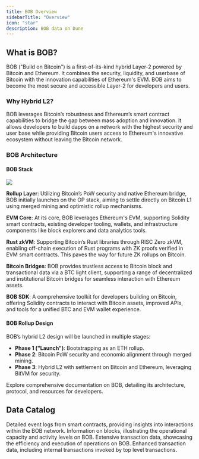 ```yaml
---
title: BOB Overview
sidebarTitle: "Overview"
icon: "star"
description: BOB data on Dune
---
```


## What is BOB?

BOB ("Build on Bitcoin") is a first-of-its-kind hybrid Layer-2 powered by Bitcoin and Ethereum. It combines the security, liquidity, and userbase of Bitcoin with the innovation capabilities of Ethereum's EVM. BOB aims to become the most secure and accessible Layer-2 for developers and users.

### Why Hybrid L2?

BOB leverages Bitcoin’s robustness and Ethereum’s smart contract capabilities to bridge the gap between mass adoption and innovation. It allows developers to build dapps on a network with the highest security and user base while providing Bitcoin users access to Ethereum's innovative ecosystem without leaving the Bitcoin network.

### BOB Architecture

#### BOB Stack 

<Frame>
  <img src="/images/bob-stack.png" />
</Frame>

**Rollup Layer**: Utilizing Bitcoin’s PoW security and native Ethereum bridge, BOB initially launches on the OP stack, aiming to settle directly on Bitcoin L1 using merged mining and optimistic rollup mechanisms.

**EVM Core**: At its core, BOB leverages Ethereum's EVM, supporting Solidity smart contracts, existing developer tooling, wallets, and infrastructure components like block explorers and data analytics tools.

**Rust zkVM**: Supporting Bitcoin’s Rust libraries through RISC Zero zkVM, enabling off-chain execution of Rust programs with ZK proofs verified in EVM smart contracts. This paves the way for future ZK rollups on Bitcoin.

**Bitcoin Bridges**: BOB provides trustless access to Bitcoin block and transactional data via a BTC light client, supporting a range of decentralized and institutional Bitcoin bridges for seamless interaction with Ethereum assets.

**BOB SDK**: A comprehensive toolkit for developers building on Bitcoin, offering Solidity contracts to interact with Bitcoin assets, improved APIs, and tools for a unified BTC and EVM wallet experience.

#### BOB Rollup Design

BOB’s hybrid L2 design will be launched in multiple stages: 

- **Phase 1 ("Launch")**: Bootstrapping as an ETH rollup.
- **Phase 2**: Bitcoin PoW security and economic alignment through merged mining.
- **Phase 3**: Hybrid L2 with settlement on Bitcoin and Ethereum, leveraging BitVM for security.


<CardGroup cols={1}>
  <Card title="BOB documentation" icon="link" href="https://docs.gobob.xyz/docs/learn/introduction/stack">
    Explore comprehensive documentation on BOB, detailing its architecture, protocol, and resources for developers.
  </Card>
</CardGroup>

## Data Catalog

<CardGroup cols={2}>
  <Card title="Logs" icon="bolt" href="./raw/logs">
    Detailed event logs from smart contracts, providing insights into interactions within the BOB network.
  </Card>
  <Card title="Blocks" icon="cubes" href="./raw/blocks">
    Information on blocks, illustrating the operational capacity and activity levels on BOB.
  </Card>
  <Card title="Transactions" icon="message-arrow-up" href="./raw/transactions">
    Extensive transaction data, showcasing the efficiency and execution of operations on BOB.
  </Card>
  <Card title="Traces" icon="file" href="./raw/traces">
    Enhanced transaction data, including internal transactions invoked by top level transactions.
  </Card>
</CardGroup>
